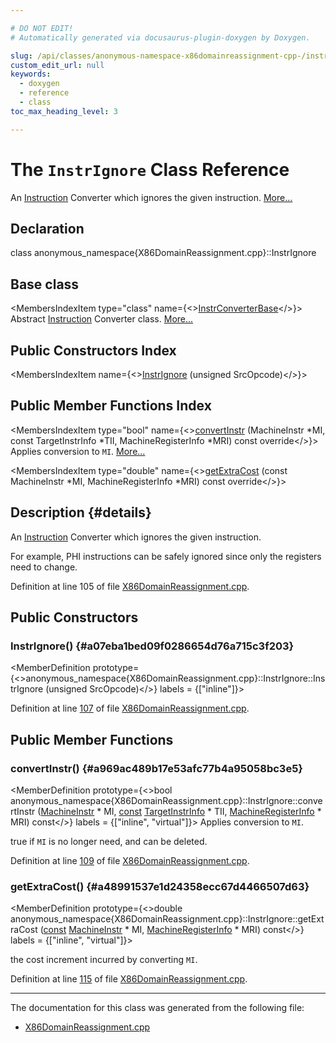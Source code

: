 ```yaml
---

# DO NOT EDIT!
# Automatically generated via docusaurus-plugin-doxygen by Doxygen.

slug: /api/classes/anonymous-namespace-x86domainreassignment-cpp-/instrignore
custom_edit_url: null
keywords:
  - doxygen
  - reference
  - class
toc_max_heading_level: 3

---
```





# The `InstrIgnore` Class Reference

<DoxygenPage pluginConfig={pluginConfig}>

An <a href="/docs/api/classes/llvm/instruction">Instruction</a> Converter which ignores the given instruction. <a href="#details">More...</a>

## Declaration

<CodeBlock>class anonymous_namespace{X86DomainReassignment.cpp}::InstrIgnore</CodeBlock>

## Base class

<MembersIndex>

<MembersIndexItem
  type="class"
  name={<><a href="/docs/api/classes/anonymous-namespace-x86domainreassignment-cpp-/instrconverterbase">InstrConverterBase</a></>}>
Abstract <a href="/docs/api/classes/llvm/instruction">Instruction</a> Converter class. <a href="/docs/api/classes/anonymous-namespace-x86domainreassignment-cpp-/instrconverterbase/#details">More...</a>
</MembersIndexItem>

</MembersIndex>

## Public Constructors Index

<MembersIndex>

<MembersIndexItem
  name={<><a href="#a07eba1bed09f0286654d76a715c3f203">InstrIgnore</a> (unsigned SrcOpcode)</>}>
</MembersIndexItem>

</MembersIndex>

## Public Member Functions Index

<MembersIndex>

<MembersIndexItem
  type="bool"
  name={<><a href="#a969ac489b17e53afc77b4a95058bc3e5">convertInstr</a> (MachineInstr &#42;MI, const TargetInstrInfo &#42;TII, MachineRegisterInfo &#42;MRI) const override</>}>
Applies conversion to <code>MI</code>. <a href="#a969ac489b17e53afc77b4a95058bc3e5">More...</a>
</MembersIndexItem>

<MembersIndexItem
  type="double"
  name={<><a href="#a48991537e1d24358ecc67d4466507d63">getExtraCost</a> (const MachineInstr &#42;MI, MachineRegisterInfo &#42;MRI) const override</>}>
</MembersIndexItem>

</MembersIndex>

## Description {#details}

An <a href="/docs/api/classes/llvm/instruction">Instruction</a> Converter which ignores the given instruction.

For example, PHI instructions can be safely ignored since only the registers need to change.

Definition at line 105 of file <a href="/docs/api/files/lib/lib/target/lib/target/x86/x86domainreassignment-cpp">X86DomainReassignment.cpp</a>.

<SectionDefinition>

## Public Constructors

### InstrIgnore() {#a07eba1bed09f0286654d76a715c3f203}

<MemberDefinition
  prototype={<>anonymous&#95;namespace&#123;X86DomainReassignment.cpp&#125;::InstrIgnore::InstrIgnore (unsigned SrcOpcode)</>}
  labels = {["inline"]}>

Definition at line <a href="/docs/api/files/lib/lib/target/lib/target/x86/x86domainreassignment-cpp/#l00107">107</a> of file <a href="/docs/api/files/lib/lib/target/lib/target/x86/x86domainreassignment-cpp">X86DomainReassignment.cpp</a>.
</MemberDefinition>

</SectionDefinition>

<SectionDefinition>

## Public Member Functions

### convertInstr() {#a969ac489b17e53afc77b4a95058bc3e5}

<MemberDefinition
  prototype={<>bool anonymous&#95;namespace&#123;X86DomainReassignment.cpp&#125;::InstrIgnore::convertInstr (<a href="/docs/api/classes/llvm/machineinstr">MachineInstr</a> &#42; MI, <a href="/docs/api/files/lib/lib/target/lib/target/aarch64/aarch64promoteconstant-cpp/#a90f8350fecae261c25be85d38b451bff">const</a> <a href="/docs/api/classes/llvm/targetinstrinfo">TargetInstrInfo</a> &#42; TII, <a href="/docs/api/classes/llvm/machineregisterinfo">MachineRegisterInfo</a> &#42; MRI) const</>}
  labels = {["inline", "virtual"]}>
Applies conversion to <code>MI</code>.

<SectionUser title="Returns">
true if <code>MI</code> is no longer need, and can be deleted.
</SectionUser>

Definition at line <a href="/docs/api/files/lib/lib/target/lib/target/x86/x86domainreassignment-cpp/#l00109">109</a> of file <a href="/docs/api/files/lib/lib/target/lib/target/x86/x86domainreassignment-cpp">X86DomainReassignment.cpp</a>.
</MemberDefinition>

### getExtraCost() {#a48991537e1d24358ecc67d4466507d63}

<MemberDefinition
  prototype={<>double anonymous&#95;namespace&#123;X86DomainReassignment.cpp&#125;::InstrIgnore::getExtraCost (<a href="/docs/api/files/lib/lib/target/lib/target/aarch64/aarch64promoteconstant-cpp/#a90f8350fecae261c25be85d38b451bff">const</a> <a href="/docs/api/classes/llvm/machineinstr">MachineInstr</a> &#42; MI, <a href="/docs/api/classes/llvm/machineregisterinfo">MachineRegisterInfo</a> &#42; MRI) const</>}
  labels = {["inline", "virtual"]}>

<SectionUser title="Returns">
the cost increment incurred by converting <code>MI</code>.
</SectionUser>

Definition at line <a href="/docs/api/files/lib/lib/target/lib/target/x86/x86domainreassignment-cpp/#l00115">115</a> of file <a href="/docs/api/files/lib/lib/target/lib/target/x86/x86domainreassignment-cpp">X86DomainReassignment.cpp</a>.
</MemberDefinition>

</SectionDefinition>

<hr/>

The documentation for this class was generated from the following file:

<ul>
<li><a href="/docs/api/files/lib/lib/target/lib/target/x86/x86domainreassignment-cpp">X86DomainReassignment.cpp</a></li>
</ul>

</DoxygenPage>
